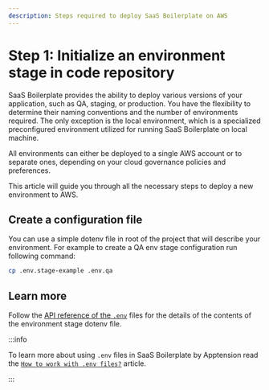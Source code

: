 ```yaml
---
description: Steps required to deploy SaaS Boilerplate on AWS
---
```


# Step 1: Initialize an environment stage in code repository

SaaS Boilerplate provides the ability to deploy various versions of your application, such as QA, staging, or
production. You have the flexibility to determine their naming conventions and the number of environments required.
The only exception is the local environment, which is a specialized preconfigured environment utilized for running
SaaS Boilerplate on local machine.

All environments can either be deployed to a single AWS account or to separate ones, depending on your cloud governance
policies and preferences.

This article will guide you through all the necessary steps to deploy a new environment to AWS.

## Create a configuration file

You can use a simple dotenv file in root of the project that will describe your environment.
For example to create a QA env stage configuration run following command:

```bash
cp .env.stage-example .env.qa
```

## Learn more

Follow the [API reference of the `.env`](../../api-reference/env-files) files for the details of the contents of the
environment stage dotenv file.

:::info

To learn more about using `.env` files in SaaS Boilerplate by Apptension read the
[`How to work with .env files?`](../../working-with-sb/project-structure/env-files) article.

:::
